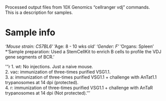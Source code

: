 Processed output files from 10X Genomics "cellranger vdj" commands.  
This is a description for samples.  

# Sample info
*'Mouse strain: C57BL6'
*'Age: 8 - 10 wks old'
*'Gender: F'
*'Organs: Spleen'
*'Sample preparation: Used a StemCellKit to enrich B cells to profile the VDJ gene segments of BCR.'  

'''r
1. wt: No injections. Just a naive mouse.  
2. vac: immunization of three-times purified VSG1.1.  
3. a: immunization of three-times purified VSG1.1 + challenge with AnTat1.1 trypanosomes at 14 dpi (protected).  
4. r: immunization of three-times purified VSG1.1 + challenge with AnTaR trypanosomes at 14 dpi (Not protected).
'''
